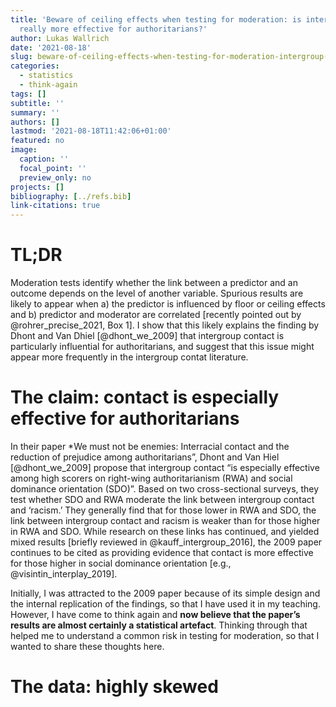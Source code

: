 ```yaml
---
title: 'Beware of ceiling effects when testing for moderation: is intergroup contact
  really more effective for authoritarians?'
author: Lukas Wallrich
date: '2021-08-18'
slug: beware-of-ceiling-effects-when-testing-for-moderation-intergroup-contact
categories: 
  - statistics
  - think-again
tags: []
subtitle: ''
summary: ''
authors: []
lastmod: '2021-08-18T11:42:06+01:00'
featured: no
image:
  caption: ''
  focal_point: ''
  preview_only: no
projects: []
bibliography: [../refs.bib]
link-citations: true
---
```


# TL;DR

Moderation tests identify whether the link between a predictor and an outcome depends on the level of another variable. Spurious results are likely to appear when a) the predictor is influenced by floor or ceiling effects and b) predictor and moderator are correlated [recently pointed out by @rohrer_precise_2021, Box 1]. I show that this likely explains the finding by Dhont and Van Dhiel [@dhont_we_2009] that intergroup contact is particularly influential for authoritarians, and suggest that this issue might appear more frequently in the intergroup contat literature.

# The claim: contact is especially effective for authoritarians

In their paper *We must not be enemies: Interracial contact and the reduction of prejudice among authoritarians", Dhont and Van Hiel [@dhont_we_2009] propose that intergroup contact "is especially effective among high scorers on right-wing authoritarianism (RWA) and social dominance orientation (SDO)". Based on two cross-sectional surveys, they test whether SDO and RWA moderate the link between intergroup contact and 'racism.' They generally find that for those lower in RWA and SDO, the link between intergroup contact and racism is weaker than for those higher in RWA and SDO. While research on these links has continued, and yielded mixed results [briefly reviewed in @kauff_intergroup_2016], the 2009 paper continues to be cited as providing evidence that contact is more effective for those higher in social dominance orientation [e.g., @visintin_interplay_2019].

Initially, I was attracted to the 2009 paper because of its simple design and the internal replication of the findings, so that I have used it in my teaching. However, I have come to think again and **now believe that the paper's results are almost certainly a statistical artefact**. Thinking through that helped me to understand a common risk in testing for moderation, so that I wanted to share these thoughts here.

# The data: highly skewed







